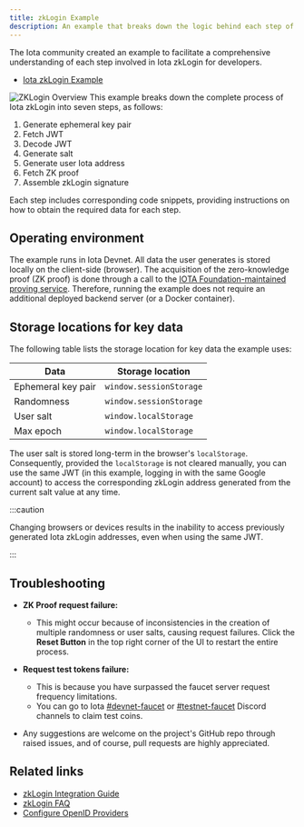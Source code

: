 ```yaml
---
title: zkLogin Example
description: An example that breaks down the logic behind each step of zkLogin.
---
```


The Iota community created an example to facilitate a comprehensive understanding of each step involved in Iota zkLogin for developers.

- [Iota zkLogin Example](https://iota-zklogin.vercel.app/)

![ZKLogin Overview](images/overview.png "ZKLogin Overview")
This example breaks down the complete process of Iota zkLogin into seven steps, as follows:

1. Generate ephemeral key pair
1. Fetch JWT
1. Decode JWT
1. Generate salt
1. Generate user Iota address
1. Fetch ZK proof
1. Assemble zkLogin signature

Each step includes corresponding code snippets, providing instructions on how to obtain the required data for each step.

## Operating environment

The example runs in Iota Devnet. All data the user generates is stored locally on the client-side (browser). The acquisition of the zero-knowledge proof (ZK proof) is done through a call to the [IOTA Foundation-maintained proving service](../zklogin-integration.mdx#call-the-iota-foundation-maintained-proving-service). Therefore, running the example does not require an additional deployed backend server (or a Docker container).

## Storage locations for key data

The following table lists the storage location for key data the example uses:

| Data | Storage location |
| --- | --- |
| Ephemeral key pair | `window.sessionStorage` |
| Randomness | `window.sessionStorage` | 
| User salt | `window.localStorage` | 
| Max epoch | `window.localStorage` | 

The user salt is stored long-term in the browser's `localStorage`. Consequently, provided the `localStorage` is not cleared manually, you can use the same JWT (in this example, logging in with the same Google account) to access the corresponding zkLogin address generated from the current salt value at any time.

:::caution

Changing browsers or devices results in the inability to access previously generated Iota zkLogin addresses, even when using the same JWT.

:::

## Troubleshooting

- **ZK Proof request failure:**
  - This might occur because of inconsistencies in the creation of multiple randomness or user salts, causing request failures. Click the **Reset Button** in the top right corner of the UI to restart the entire process.

- **Request test tokens failure:**
  - This is because you have surpassed the faucet server request frequency limitations. 
  - You can go to Iota [#devnet-faucet](https://discord.com/channels/916379725201563759/971488439931392130) or [#testnet-faucet](https://discord.com/channels/916379725201563759/1037811694564560966) Discord channels to claim test coins.

- Any suggestions are welcome on the project's GitHub repo through raised issues, and of course, pull requests are highly appreciated.

## Related links

- [zkLogin Integration Guide](../zklogin-integration.mdx)
- [zkLogin FAQ](../../../../concepts/cryptography/zklogin.mdx#faq)
- [Configure OpenID Providers](./developer-account.mdx)
